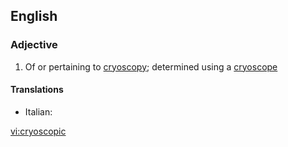 ==English==

===Adjective===
{{en-adj|-}}

# {{chemistry|physics}} Of or pertaining to [[cryoscopy]]; determined using a [[cryoscope]]

====Translations====
{{trans-top}}
* Italian: {{t-|it|crioscopico}}
{{trans-mid}}
{{trans-bottom}}

[[vi:cryoscopic]]